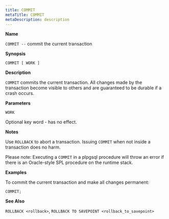```yaml
---
title: COMMIT
metaTitle: COMMIT
metaDescription: description
---
```


**Name**

`COMMIT --` commit the current transaction

**Synopsis**

``` text
COMMIT [ WORK ]
```

**Description**

`COMMIT` commits the current transaction. All changes made by the
transaction become visible to others and are guaranteed to be durable if
a crash occurs.

**Parameters**

`WORK`

Optional key word - has no effect.

**Notes**

Use `ROLLBACK` to abort a transaction. Issuing `COMMIT` when not inside
a transaction does no harm.

Please note: Executing a `COMMIT` in a plpgsql procedure will throw an
error if there is an Oracle-style SPL procedure on the runtime stack.

**Examples**

To commit the current transaction and make all changes permanent:

``` text
COMMIT;
```

**See Also**

`ROLLBACK <rollback>`, `ROLLBACK TO SAVEPOINT <rollback_to_savepoint>`
